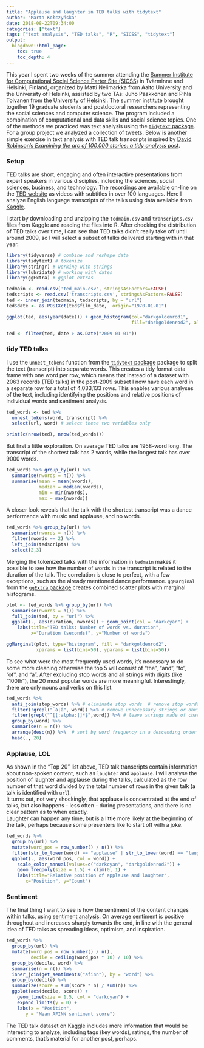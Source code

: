 ```yaml
---
title: "Applause and laughter in TED talks with tidytext"
author: "Marta Kołczyńska"
date: 2018-08-22T09:34:00
categories: ["text"]
tags: ["text analysis", "TED talks", "R", "SICSS", "tidytext"]
output: 
  blogdown::html_page:
    toc: true
    toc_depth: 4
---
```


This year I spent two weeks of the summer attending the [Summer Institute for Computational Social Science Parter Site (SICSS)](https://compsocialscience.github.io/summer-institute/2018/helsinki/) in Tvärminne and Helsinki, Finland, organized by Matti Nelimarkka from Aalto University and the University of Helsinki, assisted by two TAs: Juho Pääkkönen and Pihla Toivanen from the University of Helsinki. The summer institute brought together 19 graduate students and postdoctoral researchers representing the social sciences and computer science. The program included a combination of computational and data skills and social science topics. One of the methods we practiced was text analysis using the [`tidytext` package](https://github.com/juliasilge/tidytext). For a group project we analyzed a collection of tweets. Below is another simple exercise in text analysis with TED talk transcripts inspired by [David Robinson's *Examining the arc of 100,000 stories: a tidy analysis* post](http://varianceexplained.org/r/tidytext-plots/).

### Setup

TED talks are short, engaging and often interactive presentations from expert speakers in various disciplies, including the sciences, social sciences, business, and technology. The recordings are available on-line on the [TED website](https://www.ted.com) as videos with subtitles in over 100 languages. Here I analyze English language transcripts of the talks using data available from [Kaggle](https://www.kaggle.com/rounakbanik/ted-talks).

I start by downloading and unzipping the `tedmain.csv` and `transcripts.csv` files from Kaggle and reading the files into R. After checking the distribution of TED talks over time, I can see that TED talks didn't really take off until around 2009, so I will select a subset of talks delivered starting with in that year.

```r
library(tidyverse) # combine and reshape data
library(tidytext) # tokenize
library(stringr) # working with strings
library(lubridate) # working with dates
library(ggExtra) # ggplot extras

tedmain <- read.csv('ted_main.csv', stringsAsFactors=FALSE)
tedscripts <- read.csv('transcripts.csv', stringsAsFactors=FALSE)
ted <- inner_join(tedmain, tedscripts, by = "url")
ted$date <- as.POSIXct(ted$film_date,  origin="1970-01-01")

ggplot(ted, aes(year(date))) + geom_histogram(col="darkgoldenrod1", 
                                              fill="darkgoldenrod2", alpha = .3, binwidth = 1)

ted <- filter(ted, date > as.Date("2009-01-01"))

```

### tidy TED talks

I use the `unnest_tokens` function from the [`tidytext` package](https://github.com/juliasilge/tidytext) package to split the text (transcript) into separate words. This creates a tidy format data frame with one word per row, which means that instead of a dataset with 2063 records (TED talks) in the post-2009 subset I now have each word in a separate row for a total of 4,033,133 rows. This enables various analyses of the text, including identifying the positions and relative positions of individual words and sentiment analysis.  

```r
ted_words <- ted %>%
  unnest_tokens(word, transcript) %>%
  select(url, word) # select these two variables only

print(c(nrow(ted), nrow(ted_words)))
```

But first a little exploration. On average TED talks are 1958-word long. The transcript of the shortest talk has 2 words, while the longest talk has over 9000 words. 

```r
ted_words %>% group_by(url) %>% 
  summarise(nwords = n()) %>%
  summarise(mean = mean(nwords),
            median = median(nwords),
            min = min(nwords),
            max = max(nwords)) 
```

A closer look reveals that the talk with the shortest transcript was a dance performance with music and applause, and no words.

```r
ted_words %>% group_by(url) %>% 
  summarise(nwords = n()) %>%
  filter(nwords == 2) %>%
  left_join(tedscripts) %>%
  select(2,3) 
```

Merging the tokenized talks with the information in `tedmain` makes it possible to see how the number of words in the transcript is related to the duration of the talk. The correlation is close to perfect, with a few exceptions, such as the already mentioned dance performance. `ggMarginal` from the [`ggExtra` package](https://cran.r-project.org/web/packages/ggExtra/index.html) creates combined scatter plots with marginal histograms.

```r
plot <- ted_words %>% group_by(url) %>% 
  summarise(nwords = n()) %>% 
  full_join(ted, by = "url") %>%
  ggplot(., aes(duration, nwords)) + geom_point(col = "darkcyan") + 
    labs(title="TED talks: Number of words vs. duration", 
         x="Duration (seconds)", y="Number of words")

ggMarginal(plot, type="histogram", fill = "darkgoldenrod2",
           xparams = list(bins=50), yparams = list(bins=50))

```

To see what were the most frequently used words, it's necessary to do some more cleaning otherwise the top 5 will consist of "the", "and", "to", "of", and "a". After excluding stop words and all strings with digits (like "100th"), the 20 most popular words are more meaningful. Interestingly, there are only nouns and verbs on this list.

```r
ted_words %>%
  anti_join(stop_words) %>% # eliminate stop words  # remove stop words
  filter(!grepl("ˆà|â", word)) %>% # remove unnecessary strings or obvious words
  filter(grepl("^[[:alpha:]]*$",word)) %>% # leave strings made of characters only
  group_by(word) %>%
  summarise(n = n()) %>%
  arrange(desc(n)) %>%  # sort by word frequency in a descending order
  head(., 20)
```  

### Applause, LOL

As shown in the "Top 20" list above, TED talk transcripts contain information about non-spoken content, such as `laughter` and `applause`. I will analyse the position of laughter and applause during the talks, calculated as the row number of that word divided by the total number of rows in the given talk (a talk is identified with `url`).  
It turns out, not very shockingly, that applause is concentrated at the end of talks, but also happens - less often - during presentations, and there is no clear pattern as to when exactly.  
Laughter can happen any time, but is a little more likely at the beginning of the talk, perhaps because some presenters like to start off with a joke. 

```r
ted_words %>%
  group_by(url) %>%
  mutate(word_pos = row_number() / n()) %>%
  filter(str_to_lower(word) == "applause" | str_to_lower(word) == "laughter") %>%
  ggplot(., aes(word_pos, col = word)) + 
    scale_color_manual(values=c("darkcyan", "darkgoldenrod2")) +
    geom_freqpoly(size = 1.5) + xlim(0, 1) +
    labs(title="Relative position of applause and laughter", 
       x="Position", y="Count") 
```

### Sentiment

The final thing I want to see is how the sentiment of the content changes within talks, using [sentiment analysis](http://tidytextmining.com/sentiment.html). On average sentiment is positive throughout and increases sharply towards the end, in line with the general idea of TED talks as spreading ideas, optimism, and inspiration.

```r

ted_words %>%
  group_by(url) %>%
  mutate(word_pos = row_number() / n(),
         decile = ceiling(word_pos * 10) / 10) %>%
  group_by(decile, word) %>% 
  summarise(n = n()) %>%
  inner_join(get_sentiments("afinn"), by = "word") %>%
  group_by(decile) %>%
  summarize(score = sum(score * n) / sum(n)) %>%
  ggplot(aes(decile, score)) +
    geom_line(size = 1.5, col = "darkcyan") +
    expand_limits(y = 0) +
    labs(x = "Position",
       y = "Mean AFINN sentiment score")

```

The TED talk dataset on Kaggle includes more information that would be interesting to analyze, including tags (key words), ratings, the number of comments, that's material for another post, perhaps.
